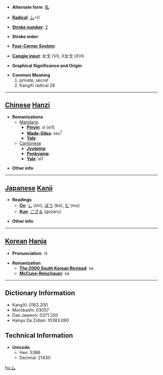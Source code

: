 * '''Alternate form''': [[私]]

* '''[[Wiktionary:Chinese radical index| Radical]]''': [[Wiktionary:Chinese radical index 厶|厶]]+0

* '''[[Wiktionary:Chinese total strokes index|Stroke number]]''': [[Wiktionary:Chinese total strokes index 2|2]]

* '''Stroke order''': 

* '''[[Wiktionary:Chinese four corner index|Four-Corner System]]''': 

* '''[[Wiktionary:Chinese Cangjie index|Cangjie input]]''': 女戈 (VI), X女戈 (XVI)

* '''Graphical Significance and Origin''': 

* '''Common Meaning'''
*#private, secret
*# KangXi radical 28


----

== [[Chinese]] [[Hanzi]] ==

* '''Romanizations'''
** [[Mandarin]]
*** '''[[Pinyin]]''': sī (si1)
*** '''[[Wade-Giles]]''': ssu<sup>1</sup>
*** '''[[Yale]]''': 
**[[Cantonese]]
***'''[[Jyutping]]''':
***'''[[Penkyamp]]''': 
***'''[[Yale]]''': si1

* '''Other info''': 

----

== [[Japanese]] [[Kanji]] ==

* '''Readings'''
** '''[[On]]''': [[し]] (shi), [[ぼう]] (bō), [[む]] (mu)
** '''[[Kun]]''': [[ござる]] (gozaru)

* '''Other info''':  

----

== [[Korean]] [[Hanja]] ==

* '''Pronunciation''': 사

* '''Romanization'''
** '''[[The 2000 South Korean Revised Romanization|The 2000 South Korean Revised]]''': sa
** '''[[McCune-Reischauer]]''': sa

----

== Dictionary Information ==

* KangXi: 0163.200
* Morobashi: 03057
* Dae Jaweon: 0371.250
* Hanyu Da Zidian: 10383.090

== Technical Information ==

* '''Unicode''':
** Hex: 53B6
** Decimal: 21430

[[hu:厶]]